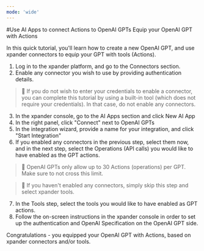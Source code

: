 ```yaml
---
mode: 'wide'
---
```


#Use AI Apps to connect Actions to OpenAI GPTs
Equip your OpenAI GPT with Actions

In this quick tutorial, you'll learn how to create a new OpenAI GPT, and use xpander connectors to equip your GPT with tools (Actions).

1. Log in to the xpander platform, and go to the Connectors section.
2. Enable any connector you wish to use by providing authentication details.

> 📘 If you do not wish to enter your credentials to enable a connector, you can complete this tutorial by using a built-in tool (which does not require your credentials). In that case, do not enable any connectors.

3. In the xpander console, go to the AI Apps section and click New AI App
4. In the right panel, click "Connect" next to OpenAI GPTs
5. In the integration wizard, provide a name for your integration, and click "Start Integration"
6. If you enabled any connectors in the previous step, select them now, and in the next step, select the Operations (API calls) you would like to have enabled as the GPT actions.

> 🚧 OpenAI GPTs only allow up to 30 Actions (operations) per GPT. Make sure to not cross this limit.

> 📘 If you haven't enabled any connectors, simply skip this step and select xpander tools.

7. In the Tools step, select the tools you would like to have enabled as GPT actions.
8. Follow the on-screen instructions in the xpander console in order to set up the authentication and OpenAI Specification on the OpenAI GPT side.

Congratulations - you equipped your OpenAI GPT with Actions, based on xpander connectors and/or tools.
